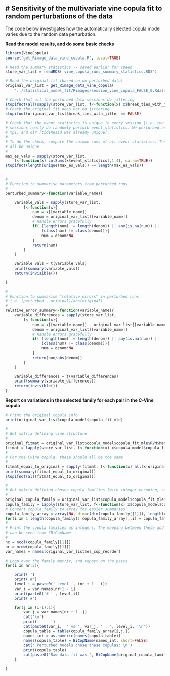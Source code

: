 # Sensitivity of the multivariate vine copula fit to random perturbations of the data
---------------------------------------------------------------------------------------

The code below investigates how the automatically selected copula model varies
due to the random data perturbation.

**Read the model results, and do some basic checks**
```r
library(VineCopula)
source('get_Rimage_data_vine_copula.R', local=TRUE)

# Read the summary statistics -- saved earlier for speed
store_var_list = readRDS('vine_copula_runs_summary_statistics.RDS')

# Read the original fit (based on un-perturbed data)
original_var_list = get_Rimage_data_vine_copula(
    '../statistical_model_fit/Rimages/session_vine_copula_FALSE_0.Rdata')

# Check that all the perturbed data sessions do jittering
stopifnot(all(sapply(store_var_list, f<-function(x) x$break_ties_with_jitter)))
# Check the original fit does not do jittering
stopifnot(original_var_list$break_ties_with_jitter == FALSE)

# Check that the event_statistics is unique in every session [i.e. the perturbed
# sessions really do randomly perturb event_statistics. We perturbed hsig, duration,
# tp1, and dir [tideResid was already unique].
#
# To do the check, compute the column sums of all event statistics. They should
# all be unique
#
max_es_vals = sapply(store_var_list, 
    f<-function(x) colSums(x$event_statistics[,1:4], na.rm=TRUE))
stopifnot(length(unique(max_es_vals)) == length(max_es_vals))


#
# Function to summarise parameters from perturbed runs
#
perturbed_summary<-function(variable_name){

    variable_vals = sapply(store_var_list,
        f<-function(x){
            num = x[[variable_name]] 
            denom = original_var_list[[variable_name]]
            # Handle errors gracefully
            if( (length(num) != length(denom)) || any(is.na(num)) || 
                (class(num) != class(denom))){
                num = denom*NA
            }
            return(num)
        }
    )

    variable_vals = t(variable_vals)
    print(summary(variable_vals))
    return(invisible())

}

#
# Function to summarise "relative errors" in perturbed runs
# i.e. (perturbed - original)/abs(original)
#
relative_error_summary<-function(variable_name){
    variable_differences = sapply(store_var_list,
        f<-function(x){
            num = x[[variable_name]] - original_var_list[[variable_name]]
            denom = original_var_list[[variable_name]]
            # Handle errors gracefully
            if( (length(num) != length(denom)) || any(is.na(num)) || 
                (class(num) != class(denom))){
                num = denom*NA
            }
            return(num/abs(denom))
        }
    )

    variable_differences = t(variable_differences)
    print(summary(variable_differences))
    return(invisible())
}
```

**Report on variations in the selected family for each pair in the C-Vine copula**
```r

# Print the original copula info
print(original_var_list$copula_model$copula_fit_mle)

#
# Get matrix defining vine structure
#
original_fitmat = original_var_list$copula_model$copula_fit_mle$RVM$Matrix
fitmat = lapply(store_var_list, f<-function(x) x$copula_model$copula_fit_mle$RVM$Matrix)
#
# For the CVine copula, these should all be the same
#
fitmat_equal_to_original = sapply(fitmat, f<-function(x) all(x-original_fitmat == 0))
print(summary(fitmat_equal_to_original))
stopifnot(all(fitmat_equal_to_original))

#
# Get matrix defining chosen copula families [with integer encoding, see ?BiCopName]
#
original_copula_family = original_var_list$copula_model$copula_fit_mle$RVM$family
copula_family = lapply(store_var_list, f<-function(x) x$copula_model$copula_fit_mle$RVM$family)
# Convert copula_family to array for easier summaries
copula_family_array = array(NA, dim=c(dim(copula_family[[1]]), length(copula_family)))
for(i in 1:length(copula_family)) copula_family_array[,,i] = copula_family[[i]]
#
# Print the copula families as integers. The mapping between these and the family names
# can be seen from ?BiCopName
#
nc = ncol(copula_family[[1]])
nr = nrow(copula_family[[1]])
var_names = names(original_var_list$es_cop_reorder)

# Loop over the family matrix, and report on the pairs
for(i in nr:2){

    print('')
    print('#')
    level_i = paste0(' Level ', (nr + 1 - i))
    var_i = var_names[nr+1 - i]
    print(paste0('# ' , level_i))
    print('#')

    for(j in (i-1):1){
        var_j = var_names[nr + 1 -j]
        cat('\n')
        print('-----')
        cat(paste0(var_i,  ' vs ', var_j, ' ; ', level_i, '\n'))
        copula_table = table(copula_family_array[i,j,])
        names_int = as.numeric(names(copula_table))
        names(copula_table) = BiCopName(names_int, short=FALSE)
        cat(' Perturbed models chose these copulas: \n')
        print(copula_table)
        cat(paste0('Raw data fit was ', BiCopName(original_copula_family[i,j], short=FALSE), '\n'))
    }

}


```
